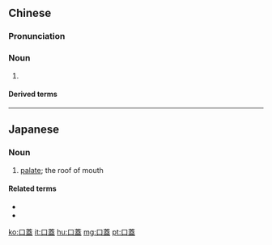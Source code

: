 {{also|口盖}}
==Chinese==
{{zh-forms|s=口盖}}

===Pronunciation===
{{zh-pron
|m=kǒugài
|c=hau2 goi3
|cat=n
}}

===Noun===
{{zh-noun}}

# {{lb|zh|anatomy}} {{zh-synonym|顎|[[palate]]}}

====Derived terms====
{{zh-der|軟口蓋|硬口蓋}}

----

==Japanese==
{{ja-kanjitab|こう|がい|yomi=o}}

===Noun===
{{ja-noun|こうがい}}

# [[palate]]; the roof of mouth

====Related terms====
* {{ja-r|硬口蓋|こうこうがい}}
* {{ja-r|軟口蓋|なんこうがい}}

[[ko:口蓋]]
[[it:口蓋]]
[[hu:口蓋]]
[[mg:口蓋]]
[[pt:口蓋]]